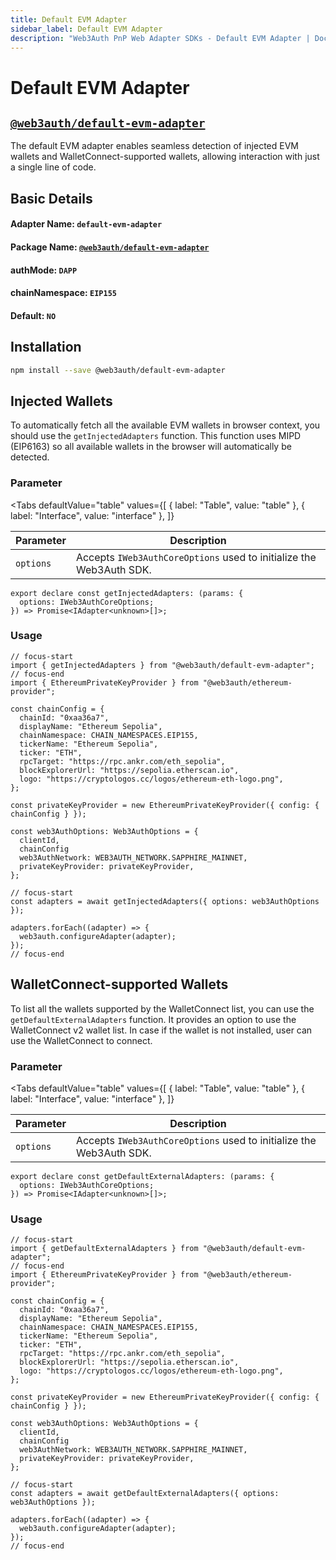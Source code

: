 ```yaml
---
title: Default EVM Adapter
sidebar_label: Default EVM Adapter
description: "Web3Auth PnP Web Adapter SDKs - Default EVM Adapter | Documentation - Web3Auth"
---
```


# Default EVM Adapter


## [`@web3auth/default-evm-adapter`](https://npmjs.com/package/@web3auth/default-evm-adapter)

The default EVM adapter enables seamless detection of injected EVM wallets and
WalletConnect-supported wallets, allowing interaction with just a single line of code.

## Basic Details

#### Adapter Name: `default-evm-adapter`

#### Package Name: [`@web3auth/default-evm-adapter`](https://npmjs.com/package/@web3auth/default-evm-adapter)

#### authMode: `DAPP`

#### chainNamespace: `EIP155`

#### Default: `NO`

## Installation

```bash npm2yarn
npm install --save @web3auth/default-evm-adapter
```

## Injected Wallets

To automatically fetch all the available EVM wallets in browser context, you should use the
`getInjectedAdapters` function. This function uses MIPD (EIP6163) so all available wallets in the
browser will automatically be detected.

### Parameter

<Tabs
  defaultValue="table"
  values={[
    { label: "Table", value: "table" },
    { label: "Interface", value: "interface" },
  ]}
>

<TabItem value="table">

| Parameter | Description                                                         |
| --------- | ------------------------------------------------------------------- |
| `options` | Accepts `IWeb3AuthCoreOptions` used to initialize the Web3Auth SDK. |

</TabItem>

<TabItem value="interface">

```tsx
export declare const getInjectedAdapters: (params: {
  options: IWeb3AuthCoreOptions;
}) => Promise<IAdapter<unknown>[]>;
```

</TabItem>

</Tabs>

### Usage

```tsx
// focus-start
import { getInjectedAdapters } from "@web3auth/default-evm-adapter";
// focus-end
import { EthereumPrivateKeyProvider } from "@web3auth/ethereum-provider";

const chainConfig = {
  chainId: "0xaa36a7",
  displayName: "Ethereum Sepolia",
  chainNamespace: CHAIN_NAMESPACES.EIP155,
  tickerName: "Ethereum Sepolia",
  ticker: "ETH",
  rpcTarget: "https://rpc.ankr.com/eth_sepolia",
  blockExplorerUrl: "https://sepolia.etherscan.io",
  logo: "https://cryptologos.cc/logos/ethereum-eth-logo.png",
};

const privateKeyProvider = new EthereumPrivateKeyProvider({ config: { chainConfig } });

const web3AuthOptions: Web3AuthOptions = {
  clientId,
  chainConfig
  web3AuthNetwork: WEB3AUTH_NETWORK.SAPPHIRE_MAINNET,
  privateKeyProvider: privateKeyProvider,
};

// focus-start
const adapters = await getInjectedAdapters({ options: web3AuthOptions });

adapters.forEach((adapter) => {
  web3auth.configureAdapter(adapter);
});
// focus-end
```

## WalletConnect-supported Wallets

To list all the wallets supported by the WalletConnect list, you can use the
`getDefaultExternalAdapters` function. It provides an option to use the WalletConnect v2 wallet
list. In case if the wallet is not installed, user can use the WalletConnect to connect.

### Parameter

<Tabs
  defaultValue="table"
  values={[
    { label: "Table", value: "table" },
    { label: "Interface", value: "interface" },
  ]}
>

<TabItem value="table">

| Parameter | Description                                                         |
| --------- | ------------------------------------------------------------------- |
| `options` | Accepts `IWeb3AuthCoreOptions` used to initialize the Web3Auth SDK. |

</TabItem>

<TabItem value="interface">

```tsx
export declare const getDefaultExternalAdapters: (params: {
  options: IWeb3AuthCoreOptions;
}) => Promise<IAdapter<unknown>[]>;
```

</TabItem>

</Tabs>

### Usage

```tsx
// focus-start
import { getDefaultExternalAdapters } from "@web3auth/default-evm-adapter";
// focus-end
import { EthereumPrivateKeyProvider } from "@web3auth/ethereum-provider";

const chainConfig = {
  chainId: "0xaa36a7",
  displayName: "Ethereum Sepolia",
  chainNamespace: CHAIN_NAMESPACES.EIP155,
  tickerName: "Ethereum Sepolia",
  ticker: "ETH",
  rpcTarget: "https://rpc.ankr.com/eth_sepolia",
  blockExplorerUrl: "https://sepolia.etherscan.io",
  logo: "https://cryptologos.cc/logos/ethereum-eth-logo.png",
};

const privateKeyProvider = new EthereumPrivateKeyProvider({ config: { chainConfig } });

const web3AuthOptions: Web3AuthOptions = {
  clientId,
  chainConfig
  web3AuthNetwork: WEB3AUTH_NETWORK.SAPPHIRE_MAINNET,
  privateKeyProvider: privateKeyProvider,
};

// focus-start
const adapters = await getDefaultExternalAdapters({ options: web3AuthOptions });

adapters.forEach((adapter) => {
  web3auth.configureAdapter(adapter);
});
// focus-end
```
